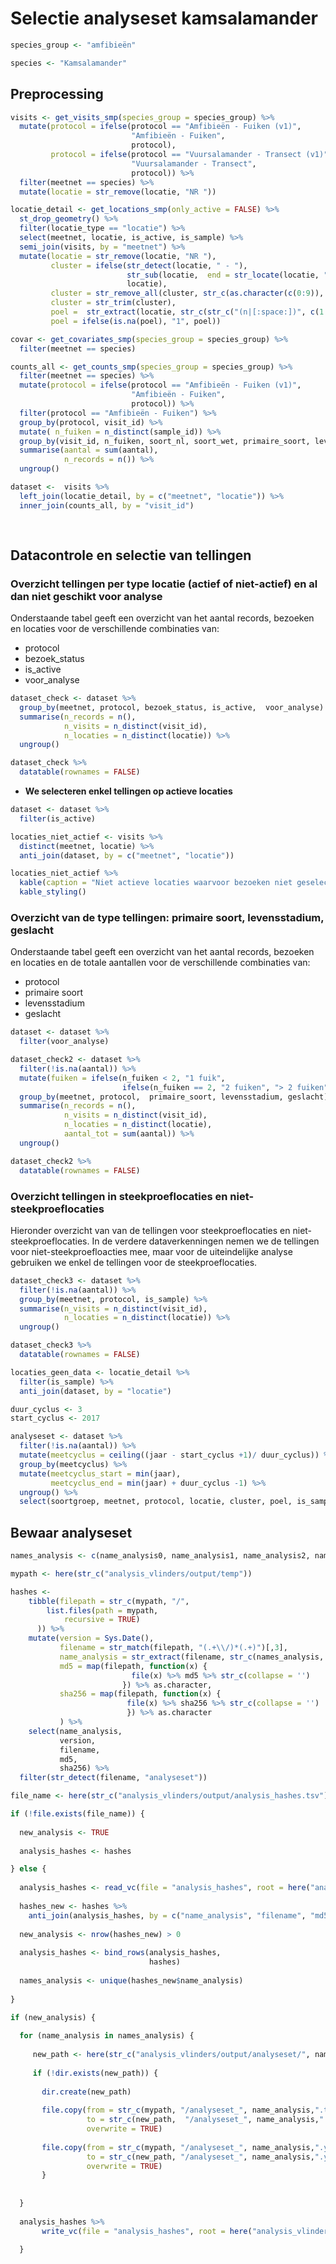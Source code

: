 # Selectie analyseset kamsalamander

```r

species_group <- "amfibieën"

species <- "Kamsalamander"

```

## Preprocessing

```r

visits <- get_visits_smp(species_group = species_group) %>%
  mutate(protocol = ifelse(protocol == "Amfibieën - Fuiken (v1)", 
                           "Amfibieën - Fuiken", 
                           protocol),
         protocol = ifelse(protocol == "Vuursalamander - Transect (v1)", 
                           "Vuursalamander - Transect", 
                           protocol)) %>%
  filter(meetnet == species) %>%
  mutate(locatie = str_remove(locatie, "NR "))

locatie_detail <- get_locations_smp(only_active = FALSE) %>%
  st_drop_geometry() %>%
  filter(locatie_type == "locatie") %>%
  select(meetnet, locatie, is_active, is_sample) %>%
  semi_join(visits, by = "meetnet") %>%
  mutate(locatie = str_remove(locatie, "NR "),
         cluster = ifelse(str_detect(locatie, " - "), 
                          str_sub(locatie,  end = str_locate(locatie, " - ")),
                          locatie),
         cluster = str_remove_all(cluster, str_c(as.character(c(0:9)), collapse = "|")),
         cluster = str_trim(cluster),
         poel =  str_extract(locatie, str_c(str_c("(n|[:space:])", c(1:35), "([:alpha:]|$)"), collapse = "|")),
         poel = ifelse(is.na(poel), "1", poel)) 

covar <- get_covariates_smp(species_group = species_group) %>%
  filter(meetnet == species)

counts_all <- get_counts_smp(species_group = species_group) %>%
  filter(meetnet == species) %>%
  mutate(protocol = ifelse(protocol == "Amfibieën - Fuiken (v1)", 
                           "Amfibieën - Fuiken", 
                           protocol)) %>%
  filter(protocol == "Amfibieën - Fuiken") %>%
  group_by(protocol, visit_id) %>%
  mutate( n_fuiken = n_distinct(sample_id)) %>%
  group_by(visit_id, n_fuiken, soort_nl, soort_wet, primaire_soort, levensstadium, geslacht) %>%
  summarise(aantal = sum(aantal),
            n_records = n()) %>%
  ungroup() 

dataset <-  visits %>%
  left_join(locatie_detail, by = c("meetnet", "locatie")) %>%
  inner_join(counts_all, by = "visit_id") 
  
  
```

## Datacontrole en selectie van tellingen

### Overzicht tellingen per type locatie (actief of niet-actief) en al dan niet geschikt voor analyse

Onderstaande tabel geeft een overzicht van het aantal records, bezoeken en locaties voor de verschillende combinaties van:

+ protocol
+ bezoek_status
+ is_active
+ voor_analyse


```r
dataset_check <- dataset %>%
  group_by(meetnet, protocol, bezoek_status, is_active,  voor_analyse) %>%
  summarise(n_records = n(),
            n_visits = n_distinct(visit_id),
            n_locaties = n_distinct(locatie)) %>%
  ungroup()

dataset_check %>%
  datatable(rownames = FALSE)
```

+ **We selecteren enkel tellingen op actieve locaties**

```r
dataset <- dataset %>%
  filter(is_active)

locaties_niet_actief <- visits %>%
  distinct(meetnet, locatie) %>%
  anti_join(dataset, by = c("meetnet", "locatie"))

locaties_niet_actief %>%
  kable(caption = "Niet actieve locaties waarvoor bezoeken niet geselecteerd werden") %>%
  kable_styling()
```





### Overzicht van de type tellingen: primaire soort, levensstadium, geslacht

Onderstaande tabel geeft een overzicht van het aantal records, bezoeken en locaties en de totale aantallen voor de verschillende combinaties van:

+ protocol
+ primaire soort
+ levensstadium
+ geslacht



```r

dataset <- dataset %>%
  filter(voor_analyse)

dataset_check2 <- dataset %>%
  filter(!is.na(aantal)) %>%
  mutate(fuiken = ifelse(n_fuiken < 2, "1 fuik",
                         ifelse(n_fuiken == 2, "2 fuiken", "> 2 fuiken"))) %>%
  group_by(meetnet, protocol,  primaire_soort, levensstadium, geslacht) %>%
  summarise(n_records = n(),
            n_visits = n_distinct(visit_id),
            n_locaties = n_distinct(locatie),
            aantal_tot = sum(aantal)) %>%
  ungroup()

dataset_check2 %>%
  datatable(rownames = FALSE)
```
### Overzicht tellingen in steekproeflocaties en niet-steekproeflocaties

Hieronder overzicht van van de tellingen voor steekproeflocaties en niet-steekproeflocaties. In de verdere dataverkenningen nemen we de tellingen voor niet-steekproefloacties mee, maar voor de uiteindelijke analyse gebruiken we enkel de tellingen voor de steekproeflocaties.

```r
dataset_check3 <- dataset %>%
  filter(!is.na(aantal)) %>%
  group_by(meetnet, protocol, is_sample) %>%
  summarise(n_visits = n_distinct(visit_id),
            n_locaties = n_distinct(locatie)) %>%
  ungroup()

dataset_check3 %>%
  datatable(rownames = FALSE)
```

```r
locaties_geen_data <- locatie_detail %>%
  filter(is_sample) %>%
  anti_join(dataset, by = "locatie")
```



```r
duur_cyclus <- 3
start_cyclus <- 2017

analyseset <- dataset %>%
  filter(!is.na(aantal)) %>%
  mutate(meetcyclus = ceiling((jaar - start_cyclus +1)/ duur_cyclus)) %>%
  group_by(meetcyclus) %>%
  mutate(meetcyclus_start = min(jaar),
         meetcyclus_end = min(jaar) + duur_cyclus -1) %>%
  ungroup() %>%
  select(soortgroep, meetnet, protocol, locatie, cluster, poel, is_sample, meetcyclus, meetcyclus_start, meetcyclus_end, jaar, datum, doy, bezoek_status, n_fuiken, primaire_soort, soort_nl, soort_wet, levensstadium, geslacht, aantal)
```



## Bewaar analyseset

```r

names_analysis <- c(name_analysis0, name_analysis1, name_analysis2, name_analysis3)

mypath <- here(str_c("analysis_vlinders/output/temp"))

hashes <-
    tibble(filepath = str_c(mypath, "/",
        list.files(path = mypath,
            recursive = TRUE)
      )) %>%
    mutate(version = Sys.Date(),
           filename = str_match(filepath, "(.+\\/)*(.+)")[,3],
           name_analysis = str_extract(filename, str_c(names_analysis, collapse =  "|")),
           md5 = map(filepath, function(x) {
                           file(x) %>% md5 %>% str_c(collapse = '')
                         }) %>% as.character,
           sha256 = map(filepath, function(x) {
                          file(x) %>% sha256 %>% str_c(collapse = '')
                          }) %>% as.character
           ) %>%
    select(name_analysis,
           version,
           filename,
           md5,
           sha256) %>%
  filter(str_detect(filename, "analyseset"))

file_name <- here(str_c("analysis_vlinders/output/analysis_hashes.tsv"))

if (!file.exists(file_name)) {
  
  new_analysis <- TRUE
  
  analysis_hashes <- hashes

} else {
  
  analysis_hashes <- read_vc(file = "analysis_hashes", root = here("analysis_vlinders/output/"))
  
  hashes_new <- hashes %>%
    anti_join(analysis_hashes, by = c("name_analysis", "filename", "md5", "sha256"))
  
  new_analysis <- nrow(hashes_new) > 0
  
  analysis_hashes <- bind_rows(analysis_hashes,
                               hashes)
  
  names_analysis <- unique(hashes_new$name_analysis) 
  
}

if (new_analysis) {
  
  for (name_analysis in names_analysis) {
    
     new_path <- here(str_c("analysis_vlinders/output/analyseset/", name_analysis, "_", Sys.Date()))
     
     if (!dir.exists(new_path)) {
       
       dir.create(new_path)
       
       file.copy(from = str_c(mypath, "/analyseset_", name_analysis,".tsv"), 
                 to = str_c(new_path,  "/analyseset_", name_analysis,".tsv"), 
                 overwrite = TRUE)
       
       file.copy(from = str_c(mypath, "/analyseset_", name_analysis,".yml"), 
                 to = str_c(new_path, "/analyseset_", name_analysis,".yml"), 
                 overwrite = TRUE)
       }
     
     
  }
  
  analysis_hashes %>%
       write_vc(file = "analysis_hashes", root = here("analysis_vlinders/output/"), sorting = c("name_analysis", "version", "filename"), strict = FALSE)
  
  } 
 
  
 

```



